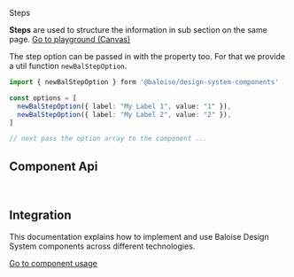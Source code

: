 
<bal-doc-banner id="story--components-navigation-steps--basic" >Steps</bal-doc-banner>

<bal-doc-lead>
  <b>Steps</b> are used to structure the information in sub section on the same page.
</bal-doc-lead>

<Canvas withSource="open">
  <Story id="components-navigation-steps--basic" />
</Canvas>

<bal-doc-app>
  <bal-button-group class="mb-large" position="center">
    <a class="button is-primary" href="?path=/story/components-navigation-steps--basic">
      Go to playground (Canvas)
    </a>
    <bal-doc-code-sandbox
      framework="angular"
      template={Basic.parameters.docs.source.code}
      modules="steps"
    ></bal-doc-code-sandbox>
    <bal-doc-code-sandbox
      framework="html"
      template={Basic.parameters.docs.source.code}
      modules="steps"
    ></bal-doc-code-sandbox>
  </bal-button-group>
</bal-doc-app>

The step option can be passed in with the property too. For that we provide a util
function `newBalStepOption`.

```typescript
import { newBalStepOption } form '@baloise/design-system-components'

const options = [
  newBalStepOption({ label: "My Label 1", value: "1" }),
  newBalStepOption({ label: "My Label 2", value: "2" }),
]

// next pass the option array to the component ...
```

## Component Api


<Description markdown={readme} />
<Description markdown={stepItem} />

<br />

## Integration

This documentation explains how to implement and use Baloise Design System components across different technologies.

<a class="button is-primary" href="?path=/docs/development-components--page">
  Go to component usage
</a>


<Description markdown={testing} />

<bal-doc-github link="/components/bal-steps/stories/bal-steps.docs.mdx"></bal-doc-github>
